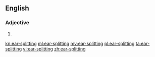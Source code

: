 ==English==

===Adjective===
{{en-adj}}

# {{alternative spelling of|earsplitting|lang=en}}

[[kn:ear-splitting]]
[[ml:ear-splitting]]
[[my:ear-splitting]]
[[pl:ear-splitting]]
[[ta:ear-splitting]]
[[vi:ear-splitting]]
[[zh:ear-splitting]]